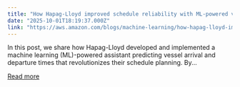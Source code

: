 ```yaml
---
title: "How Hapag-Lloyd improved schedule reliability with ML-powered vessel schedule predictions using Amazon SageMaker"
date: "2025-10-01T18:19:37.000Z"
link: "https://aws.amazon.com/blogs/machine-learning/how-hapag-lloyd-improved-schedule-reliability-with-ml-powered-vessel-schedule-predictions-using-amazon-sagemaker/"
---
```


In this post, we share how Hapag-Lloyd developed and implemented a machine learning (ML)-powered assistant predicting vessel arrival and departure times that revolutionizes their schedule planning. By...

[Read more](https://aws.amazon.com/blogs/machine-learning/how-hapag-lloyd-improved-schedule-reliability-with-ml-powered-vessel-schedule-predictions-using-amazon-sagemaker/)
